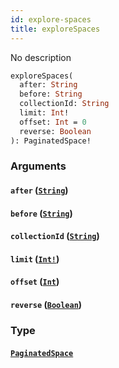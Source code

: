 ```yaml
---
id: explore-spaces
title: exploreSpaces
---
```


No description

```graphql
exploreSpaces(
  after: String
  before: String
  collectionId: String
  limit: Int!
  offset: Int = 0
  reverse: Boolean
): PaginatedSpace!

```

### Arguments

#### `after` ([`String`](/docs/graphql/scalars/string))

#### `before` ([`String`](/docs/graphql/scalars/string))

#### `collectionId` ([`String`](/docs/graphql/scalars/string))

#### `limit` ([`Int!`](/docs/graphql/scalars/int))

#### `offset` ([`Int`](/docs/graphql/scalars/int))

#### `reverse` ([`Boolean`](/docs/graphql/scalars/boolean))

### Type

#### [`PaginatedSpace`](/docs/graphql/objects/paginated-space)
